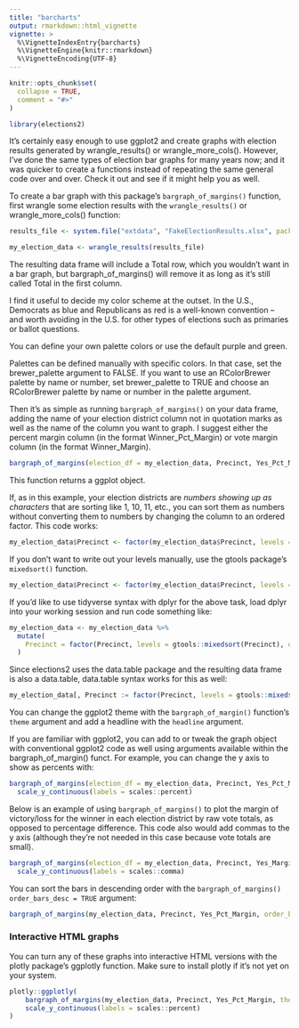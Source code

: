 ```yaml
---
title: "barcharts"
output: rmarkdown::html_vignette
vignette: >
  %\VignetteIndexEntry{barcharts}
  %\VignetteEngine{knitr::rmarkdown}
  %\VignetteEncoding{UTF-8}
---
```


```r
knitr::opts_chunk$set(
  collapse = TRUE,
  comment = "#>"
)
```

```r
library(elections2)
```

It's certainly easy enough to use ggplot2 and create graphs with election results generated by wrangle_results() or wrangle_more_cols(). However, I've done the same types of election bar graphs for many years now; and it was quicker to create a functions instead of repeating the same general code over and over. Check it out and see if it might help you as well.

To create a bar graph  with this package's `bargraph_of_margins()` function, first wrangle some election results with the `wrangle_results()` or wrangle_more_cols() function:

```r
results_file <- system.file("extdata", "FakeElectionResults.xlsx", package = "elections2")

my_election_data <- wrangle_results(results_file)

```

The resulting data frame will include a Total row, which you wouldn't want in a bar graph, but bargraph_of_margins() will remove it as long as it's still called Total in the first column.

I find it useful to decide my color scheme at the outset. In the U.S., Democrats as blue and Republicans as red is a well-known convention -- and worth avoiding in the U.S. for other types of elections such as primaries or ballot questions.

You can define your own palette colors or use the default purple and green. 

Palettes can be defined manually with specific colors. In that case, set the brewer_palette argument to FALSE. If you want to use an RColorBrewer palette by name or number, set brewer_palette to TRUE and choose an RColorBrewer palette by name or number in the palette argument.

Then it's as simple as running `bargraph_of_margins()` on your data frame, adding the name of your election district column not in quotation marks as well as the name of the column you want to graph. I suggest either the percent margin column (in the format Winner_Pct_Margin) or vote margin column (in the format Winner_Margin). 

```r

bargraph_of_margins(election_df = my_election_data, Precinct, Yes_Pct_Margin)


```


This function returns a ggplot object. 

If, as in this example, your election districts are _numbers showing up as characters_ that are sorting like 1, 10, 11, etc.,  you can sort them as numbers without converting them to numbers by changing the column to an ordered factor. This code works:

```r
my_election_data$Precinct <- factor(my_election_data$Precinct, levels = c("1", "2", "3", "4", "5", "6", "7", "8", "9", "10", "11", "12", "13", "14", "15", "16", "17", "18"), ordered = TRUE)
```

If you don't want to write out your levels manually, use the gtools package's `mixedsort()` function.

```r
my_election_data$Precinct <- factor(my_election_data$Precinct, levels = gtools::mixedsort(my_election_data$Precinct), ordered = TRUE)

```

If you'd like to use tidyverse syntax with dplyr for the above task, load dplyr into your working session and run code something like: 

```r
my_election_data <- my_election_data %>%
  mutate(
    Precinct = factor(Precinct, levels = gtools::mixedsort(Precinct), ordered = TRUE)
  )

```

Since elections2 uses the data.table package and the resulting data frame is also a data.table, data.table syntax works for this as well:

```r
my_election_data[, Precinct := factor(Precinct, levels = gtools::mixedsort(Precinct), ordered = TRUE)]
```


You can  change the ggplot2 theme with the `bargraph_of_margin()` function's `theme` argument and add a headline with the `headline` argument.

If you are familiar with ggplot2, you can add to or tweak the graph object with conventional ggplot2 code as well using arguments available within the bargraph_of_margin() funct. For example, you can change the y axis to show as percents with:


```r

bargraph_of_margins(election_df = my_election_data, Precinct, Yes_Pct_Margin, theme = theme_classic(), headline = "Yes Percentage Point Margin by Precinct") +
  scale_y_continuous(labels = scales::percent)


```


Below is an example of using `bargraph_of_margins()`  to plot the margin of victory/loss for the winner in each election district by raw vote totals, as opposed to percentage difference. This code also would add commas to the y axis (although they're not needed in this case because vote totals are small).

```r

bargraph_of_margins(election_df = my_election_data, Precinct, Yes_Margin, headline = "Yes Vote Margin of Victory (Purple) or Loss (Green) by Precinct") +
  scale_y_continuous(labels = scales::comma)

```

You can sort the bars in descending order with the `bargraph_of_margins()` `order_bars_desc = TRUE` argument:

```r

bargraph_of_margins(my_election_data, Precinct, Yes_Pct_Margin, order_bars_desc = TRUE)


```

### Interactive HTML graphs

You can turn any of these graphs into interactive HTML versions with the plotly package's ggplotly function. Make sure to install plotly if it's not yet on your system.

```r

plotly::ggplotly(
    bargraph_of_margins(my_election_data, Precinct, Yes_Pct_Margin, theme = theme_classic()) +
    scale_y_continuous(labels = scales::percent)
)

```
